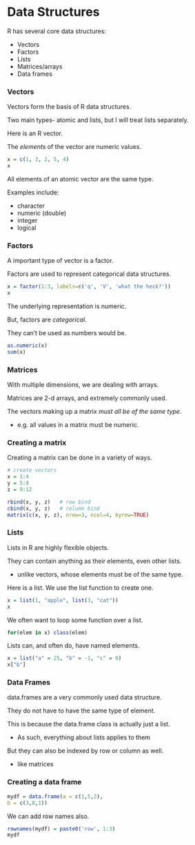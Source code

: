 # Data Structures

 
 

<!-- <div style="text-align:center; font-size:200%; font-variant:small-caps;" ><span style='color:#1e90ff'>Data Structures</span></div> -->
  
R has several core data structures:
  
- Vectors
- Factors
- Lists
- Matrices/arrays
- Data frames


### Vectors

<span class="objclass">Vectors</span> form the basis of R data structures.

Two main types- <span class="objclass">atomic</span> and <span class="objclass">lists</span>, but I will treat lists separately.

Here is an R <span class="objclass">vector</span>. 

The *elements* of the vector are numeric values.

```r
x = c(1, 3, 2, 5, 4)
x
```


All elements of an atomic vector are the same type. 

Examples include:
  
- character
- numeric (double)
- integer
- logical



### Factors

A important type of vector is a <span class="objclass">factor</span>. 

Factors are used to represent categorical data structures.

```r
x = factor(1:3, labels=c('q', 'V', 'what the heck?'))
x
```


The underlying representation is numeric.

But, factors are *categorical*.

They can't be used as numbers would be.

```r
as.numeric(x)
sum(x)
```



### Matrices

With multiple dimensions, we are dealing with <span class="objclass">arrays.</span>

<span class="objclass">Matrices</span> are 2-d arrays, and extremely commonly used.

The vectors making up a matrix *must all be of the same type*.

- e.g. all values in a matrix must be numeric.



### Creating a matrix

Creating a matrix can be done in a variety of ways.

```r
# create vectors
x = 1:4
y = 5:8
z = 9:12

rbind(x, y, z)   # row bind
cbind(x, y, z)   # column bind
matrix(c(x, y, z), nrow=3, ncol=4, byrow=TRUE)
```


### Lists

<span class="objclass">Lists</span> in R are highly flexible objects.

They can contain anything as their elements, even other lists.

- unlike vectors, whose elements must be of the same type. 

Here is a list. We use the <span class="func">list</span> function to create one. 

```r
x = list(1, "apple", list(3, "cat"))
x
```

We often want to loop some function over a list.

```r
for(elem in x) class(elem)
```

Lists can, and often do, have named elements.

```r
x = list("a" = 25, "b" = -1, "c" = 0)
x["b"]
```



### Data Frames

<span class="objclass">data.frames</span> are a very commonly used data structure. 

They do not have to have the same type of element.  

This is because the data.frame class is actually just a list.  

- As such, everything about lists applies to them

But they can also be indexed by row or column as well.

- like matrices



### Creating a data frame

```r
mydf = data.frame(a = c(1,5,2),
b = c(3,8,1))
```

We can add row names also.

```r
rownames(mydf) = paste0('row', 1:3)
mydf
```
